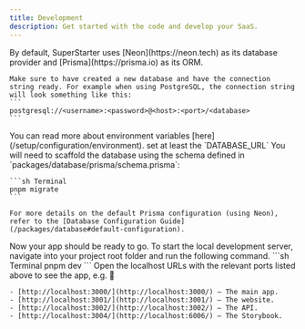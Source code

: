```yaml
---
title: Development
description: Get started with the code and develop your SaaS.
---
```


<Steps>
  <Step title="Create a new database">
    By default, SuperStarter uses [Neon](https://neon.tech) as its database provider and [Prisma](https://prisma.io) as its ORM.

    Make sure to have created a new database and have the connection string ready. For example when using PostgreSQL, the connection string will look something like this:
    ```
    postgresql://<username>:<password>@<host>:<port>/<database>
    ```
  </Step>
  <Step title="Set up the environment variables">
    You can read more about environment variables [here](/setup/configuration/environment). set at least the `DATABASE_URL`
  </Step>
  <Step title="Configure the database">
    You will need to scaffold the database using the schema defined in `packages/database/prisma/schema.prisma`:

    ```sh Terminal
    pnpm migrate
    ```

    For more details on the default Prisma configuration (using Neon), refer to the [Database Configuration Guide](/packages/database#default-configuration).
  </Step>
    <Step title="Start your development server">
    Now your app should be ready to go. To start the local development server, navigate into your project root folder and run the following command.
    ```sh Terminal
    pnpm dev
    ```
    Open the localhost URLs with the relevant ports listed above to see the app, e.g. 🎉

    - [http://localhost:3000/](http://localhost:3000/) — The main app.
    - [http://localhost:3001/](http://localhost:3001/) — The website.
    - [http://localhost:3002/](http://localhost:3002/) — The API.
    - [http://localhost:3004/](http://localhost:6006/) — The Storybook.
  </Step>
</Steps>
